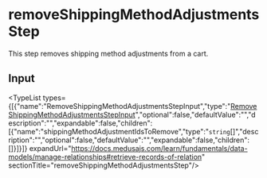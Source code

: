 
# removeShippingMethodAdjustmentsStep

This step removes shipping method adjustments from a cart.

## Input

<TypeList types={[{"name":"RemoveShippingMethodAdjustmentsStepInput","type":"[RemoveShippingMethodAdjustmentsStepInput](../../interfaces/core_flows.RemoveShippingMethodAdjustmentsStepInput/page.mdx)","optional":false,"defaultValue":"","description":"","expandable":false,"children":[{"name":"shippingMethodAdjustmentIdsToRemove","type":"`string`[]","description":"","optional":false,"defaultValue":"","expandable":false,"children":[]}]}]} expandUrl="https://docs.medusajs.com/learn/fundamentals/data-models/manage-relationships#retrieve-records-of-relation" sectionTitle="removeShippingMethodAdjustmentsStep"/>
